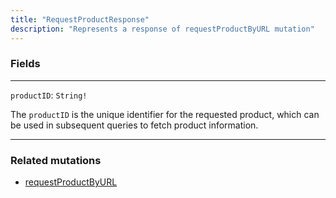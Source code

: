 ```yaml
---
title: "RequestProductResponse"
description: "Represents a response of requestProductByURL mutation"
---
```


### Fields

---

`productID`: `String!`

The `productID` is the unique identifier for the requested product, which can be used in subsequent queries to fetch product information.

---

### Related mutations

* [requestProductByURL](/reference/requestproductbyurl)